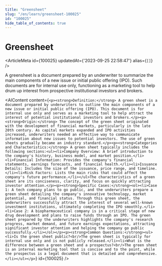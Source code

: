 ```yaml
---
title: "Greensheet"
slug: "/en/learn/greensheet-100025"
id: "100025"
hide_table_of_contents: true
---
```



# Greensheet

<ArticleMeta id={100025} updatedAt={'2023-09-25 22:58:47'} alias={`[]`} />
<div className='border-solid border-b border-t-0 my-4 border-[var(--ifm-color-gray-300)]' />

A greensheet is a document prepared by an underwriter to summarize the main components of a new issue or initial public offering (IPO). Such documents are for internal use only, functioning as a marketing tool to help drum up interest from prospective institutional investors and brokers.

<AIContent content={`<p><strong>Definition:</strong> A green sheet is a document prepared by underwriters to outline the main components of a new issue or initial public offering (IPO). This document is for internal use only and serves as a marketing tool to help attract the interest of potential institutional investors and brokers.</p><p><strong>Origin:</strong> The concept of the green sheet originated with the development of financial markets, particularly in the late 20th century. As capital markets expanded and IPO activities increased, underwriters needed an effective way to communicate information about new issues to potential investors. The use of green sheets gradually became an industry standard.</p><p><strong>Categories and Characteristics:</strong> A green sheet typically includes the following sections:<ul><li>Company Overview: A brief introduction to the company's history, business model, and market position.</li><li>Financial Information: Provides the company's financial statements, earnings forecasts, and financial health.</li><li>Issuance Details: Includes the size of the issuance, price range, and timeline.</li><li>Risk Factors: Lists the main risks that could affect the company's future performance.</li></ul>The characteristics of a green sheet are its conciseness, clarity, and focus on quickly attracting investor attention.</p><p><strong>Specific Cases:</strong><ol><li>Case 1: A tech company plans to go public, and the underwriters prepare a green sheet detailing the company's innovative technology, market potential, and financial status. Through this green sheet, the underwriters successfully attract the interest of several well-known investment institutions, ultimately completing the IPO smoothly.</li><li>Case 2: A biopharmaceutical company is in a critical stage of new drug development and plans to raise funds through an IPO. The green sheet prepared by the underwriters highlights the company's research progress, market demand, and future earnings expectations, attracting significant investor attention and helping the company go public successfully.</li></ol></p><p><strong>Common Questions:</strong><ul><li>Is the green sheet public?<br/>The green sheet is typically for internal use only and is not publicly released.</li><li>What is the difference between a green sheet and a prospectus?<br/>The green sheet is an internal marketing tool that is concise and to the point, while the prospectus is a legal document that is detailed and comprehensive.</li></ul></p>`} id={100025} />
